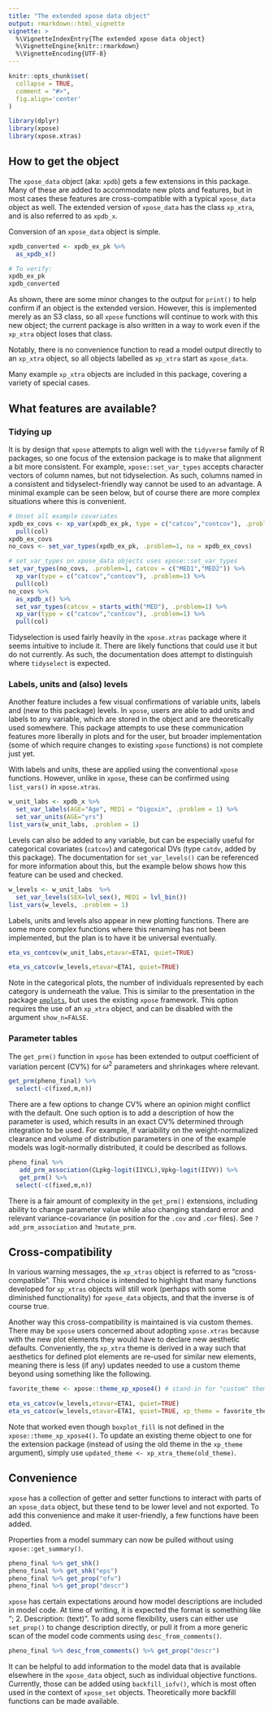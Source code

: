 ```yaml
---
title: "The extended xpose data object"
output: rmarkdown::html_vignette
vignette: >
  %\VignetteIndexEntry{The extended xpose data object}
  %\VignetteEngine{knitr::rmarkdown}
  %\VignetteEncoding{UTF-8}
---
```


```r
knitr::opts_chunk$set(
  collapse = TRUE,
  comment = "#>",
  fig.align='center'
)
```

```r
library(dplyr)
library(xpose)
library(xpose.xtras)
```

## How to get the object

The `xpose_data` object (aka: `xpdb`) gets a few extensions in this package. Many of these are added to accommodate new plots and features, but in most cases these features are cross-compatible with a typical `xpose_data` object as well. The extended version of `xpose_data` has the class `xp_xtra`, and is also referred to as `xpdb_x`.

Conversion of an `xpose_data` object is simple.

```r
xpdb_converted <- xpdb_ex_pk %>%
  as_xpdb_x()

# To verify:
xpdb_ex_pk
xpdb_converted
```

As shown, there are some minor changes to the output for `print()` to help confirm if an object is the extended version. However, this is implemented merely as an S3 class, so all `xpose` functions will continue to work with this new object; the current package is also written in a way to work even if the `xp_xtra` object loses that class.

Notably, there is no convenience function to read a model output directly to an `xp_xtra` object, so all objects labelled as `xp_xtra` start as `xpose_data`.

Many example `xp_xtra` objects are included in this package, covering a variety of special cases. 

## What features are available?

### Tidying up

It is by design that `xpose` attempts to align well with the `tidyverse` family of R packages, so one focus of the extension package is to make that alignment a bit more consistent. For example, `xpose::set_var_types` accepts character vectors of column names, but not tidyselection. As such, columns named in a consistent and tidyselect-friendly way cannot be used to an advantage. A minimal example can be seen below, but of course there are more complex situations where this is convenient.

```r
# Unset all example covariates
xpdb_ex_covs <- xp_var(xpdb_ex_pk, type = c("catcov","contcov"), .problem=1) %>% 
  pull(col)
xpdb_ex_covs
no_covs <- set_var_types(xpdb_ex_pk, .problem=1, na = xpdb_ex_covs)

# set_var_types on xpose_data objects uses xpose::set_var_types
set_var_types(no_covs, .problem=1, catcov = c("MED1","MED2")) %>%
  xp_var(type = c("catcov","contcov"), .problem=1) %>% 
  pull(col)
no_covs %>%
  as_xpdb_x() %>%
  set_var_types(catcov = starts_with("MED"), .problem=1) %>%
  xp_var(type = c("catcov","contcov"), .problem=1) %>% 
  pull(col)
```

Tidyselection is used fairly heavily in the `xpose.xtras` package where it seems intuitive to include it. There are likely functions that could use it but do not currently. As such, the documentation does attempt to distinguish where `tidyselect` is expected.

### Labels, units and (also) levels

Another feature includes a few visual confirmations of variable units, labels and (new to this package) levels. In `xpose`, users are able to add units and labels to any variable, which are stored in the object and are theoretically used somewhere. This package attempts to use these communication features more liberally in plots and for the user, but broader implementation (some of which require changes to existing `xpose` functions) is not complete just yet.

With labels and units, these are applied using the conventional `xpose` functions. However, unlike in `xpose`, these can be confirmed using `list_vars()` in `xpose.xtras`.

```r
w_unit_labs <- xpdb_x %>%
  set_var_labels(AGE="Age", MED1 = "Digoxin", .problem = 1) %>%
  set_var_units(AGE="yrs")
list_vars(w_unit_labs, .problem = 1)
```

Levels can also be added to any variable, but can be especially useful for categorical covariates (`catcov`) and categorical DVs (type `catdv`, added by this package). The documentation for `set_var_levels()` can be referenced for more information about this, but the example below shows how this feature can be used and checked.

```r
w_levels <- w_unit_labs  %>%
  set_var_levels(SEX=lvl_sex(), MED1 = lvl_bin())
list_vars(w_levels, .problem = 1)
```

Labels, units and levels also appear in new plotting functions. There are some more complex functions where this renaming has not been implemented, but the plan is to have it be universal eventually.

```r
eta_vs_contcov(w_unit_labs,etavar=ETA1, quiet=TRUE)
```

```r
eta_vs_catcov(w_levels,etavar=ETA1, quiet=TRUE)
```

Note in the categorical plots, the number of individuals represented by each category is underneath the value. This is similar to the presentation in the package [`pmplots`](https://metrumresearchgroup.github.io/pmplots/), but uses the existing `xpose` framework. This option requires the use of an `xp_xtra` object, and can be disabled with the argument `show_n=FALSE`.

### Parameter tables

The `get_prm()` function in `xpose` has been extended to output coefficient of variation percent (CV%) for $\omega^2$ parameters and shrinkages where relevant.

```r
get_prm(pheno_final) %>%
  select(-c(fixed,m,n))
```

There are a few options to change CV% where an opinion might conflict with the default. One such option is to add a description of how the parameter is used, which results in an exact CV% determined through integration to be used. For example, if variability on the weight-normalized clearance and volume of distribution parameters in one of the example models was logit-normally distributed, it could be described as follows.

```r
pheno_final %>%
   add_prm_association(CLpkg~logit(IIVCL),Vpkg~logit(IIVV)) %>%
   get_prm() %>%
  select(-c(fixed,m,n))
```

There is a fair amount of complexity in the `get_prm()` extensions, including ability to change parameter value while also changing standard error and relevant variance-covariance (in position for the `.cov` and `.cor` files). See `?add_prm_association` and `?mutate_prm`.

## Cross-compatibility

In various warning messages, the `xp_xtras` object is referred to as "cross-compatible". This word choice is intended to highlight that many functions developed for `xp_xtras` objects will still work (perhaps with some diminished functionality) for `xpose_data` objects, and that the inverse is of course true.

Another way this cross-compatibility is maintained is via custom themes. There may be `xpose` users concerned about adopting `xpose.xtras` because with the new plot elements they would have to declare new aesthetic defaults. Conveniently, the `xp_xtra` theme is derived in a way such that aesthetics for defined plot elements are re-used for similar new elements, meaning there is less (if any) updates needed to use a custom theme beyond using something like the following.

```r
favorite_theme <- xpose::theme_xp_xpose4() # stand-in for "custom" theme

eta_vs_catcov(w_levels,etavar=ETA1, quiet=TRUE)
eta_vs_catcov(w_levels,etavar=ETA1, quiet=TRUE, xp_theme = favorite_theme)

```

Note that worked even though `boxplot_fill` is not defined in the `xpose::theme_xp_xpose4()`. To update an existing theme object to one for the extension package (instead of using the old theme in the `xp_theme` argument), simply use `updated_theme <- xp_xtra_theme(old_theme)`.

## Convenience

`xpose` has a collection of getter and setter functions to interact with parts of an `xpose_data` object, but these tend to be lower level and not exported. To add this convenience and make it user-friendly, a few functions have been added.

Properties from a model summary can now be pulled without using `xpose::get_summary()`.

```r
pheno_final %>% get_shk()
pheno_final %>% get_shk("eps")
pheno_final %>% get_prop("ofv")
pheno_final %>% get_prop("descr")
```

`xpose` has certain expectations around how model descriptions are included in model code. At time of writing, it is expected the format is something like "; 2. Description: (text)". To add some flexibility, users can either use `set_prop()` to change description directly, or pull it from a more generic scan of the model code comments using `desc_from_comments()`.

```r
pheno_final %>% desc_from_comments() %>% get_prop("descr")
```

It can be helpful to add information to the model data that is available elsewhere in the `xpose_data` object, such as individual objective functions. Currently, those can be added using `backfill_iofv()`, which is most often used in the context of `xpose_set` objects. Theoretically more backfill functions can be made available.

